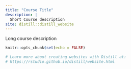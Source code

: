 ```yaml
---
title: "Course Title"
description: |
  Short Course description
site: distill::distill_website
---
```


Long course description

```r
knitr::opts_chunk$set(echo = FALSE)

# Learn more about creating websites with Distill at:
# https://rstudio.github.io/distill/website.html

```

